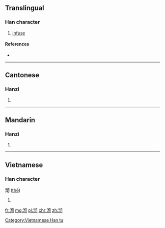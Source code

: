 ==Translingual==

===Han character===
{{Han char|rn=85|rad=水|as=04|sn=7|four=3712<sub>0</sub>|canj=水心尸竹 (EPSH)}}

# [[infuse]]

====References====
* {{Han ref|kx=0611.050|dkj=17199|dj=1003.090|hdz=31562.040|uh=6C8F|ud=27791|bh=CB50|bd=52048}}

----

==Cantonese==

===Hanzi===
{{yue-hanzi|jyut=|y=chai1}}

# {{defn|lang=yue|sort=水04}}

----

==Mandarin==

===Hanzi===
{{cmn-hanzi|pin=[[qiē]] ([[qie1]])|wg=ch'ieh<sup>1</sup>}}

# {{defn|lang=cmn|sort=水04}}

----

==Vietnamese==

===Han character===
'''沏''' ([[thế]])

# {{defn|lang=vi}}

[[Category:Vietnamese Han tu]]

[[fr:沏]]
[[mg:沏]]
[[pl:沏]]
[[chr:沏]]
[[zh:沏]]